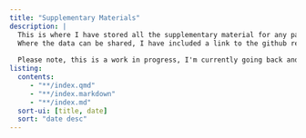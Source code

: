 ```yaml
---
title: "Supplementary Materials"
description: | 
  This is where I have stored all the supplementary material for any papers I've been involved in. <br> 
  Where the data can be shared, I have included a link to the github repository. Otherwise, I did my best (at the time) to make something to demonstrate what the data looked like and the choices we made regarding the analysis.  
  
  Please note, this is a work in progress, I'm currently going back and updating my old supplementary materials to have a consistent style. 
listing: 
  contents: 
     - "**/index.qmd"
     - "**/index.markdown" 
     - "**/index.md"
  sort-ui: [title, date]
  sort: "date desc"
---
```


